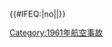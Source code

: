 {{航空事故
| year      = 1961
| col1      = 
* 1月3日：[[芬蘭航空311號班機空難|芬蘭航空311號班機]]
* 1月24日：[[1961年B-52同溫層堡壘轟炸機空難|戈爾茲伯勒B-52轟炸機]]
* 2月15日：'''[[比利時航空548號班機空難|比利時航空548號班機]]'''
* 3月14日：[[1961年尤巴城B-52轟炸機墜機事件|尤巴城B-52轟炸機]]
* 3月28日：'''[[捷克斯洛伐克航空511號班機空難|捷克斯洛伐克航空511號班機]]'''
* 4月3日：[[智利國家航空210號班機空難|智利國家航空210號班機]]
* 5月10日：'''[[法國航空406號班機空難|法國航空406號班機]]'''
* 5月30日：'''[[委內瑞拉國際航空897號班機空難|委內瑞拉國際航空897號班機]]'''
| col2 =
* 6月12日：[[荷蘭皇家航空823號班機空難|荷蘭皇家航空823號班機]] 
* 7月11日：[[聯合航空859號班機空難|聯合航空859號班機]]
* 7月19日：'''[[阿根廷航空644號班機空難|阿根廷航空644號班機]]'''
* 7月30日：[[海盜飛機事件]]
* 8月9日：[[荷爾塔空難]]
* 9月1日：'''[[環球航空529號班機空難|環球航空529號班機]]'''
* 9月10日：'''[[1961年總統航空DC-6墜機事件|總統航空DC-6型]]†'''
* 9月12日：'''[[法國航空2005號班機空難|法國航空2005號班機]]'''
| col3 =
* 9月14日：[[1961年F-84誤闖東德領空事件|F-84誤闖東德領空]] 
* 9月17日：[[西北航空706號班機空難|西北航空706號班機]]
* 9月18日：[[联合国DC-6号班机空难|联合国DC-6号班机]]
* 9月23日：[[土耳其航空835號班機空難|土耳其航空835號班機]]
* 10月7日：[[1961年德比航空墜機事件|德比航空墜機事件]]
* 11月8日：'''[[帝國航空201/8號班機空難|帝國航空201/8號班機]]'''
* 11月14日：[[1961年贊托普航空DC-4墜機事件|贊托普航空DC-4]]
* 11月23日：'''[[阿根廷航空322號班機空難|阿根廷航空322號班機]]'''
* 11月30日：[[澳洲安捷航空325號班機空難|澳洲安捷航空325號班機]]
}}<includeonly>{{#IFEQ:{{{cat}}}|no||[[Category:1961年航空事故]]}}</includeonly><noinclude>{{Documentation}}</noinclude>